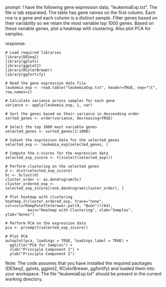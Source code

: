prompt:
I have the following gene expression data, "leukemiaExp.txt". The file is tab separated. The table has gene names on the first column. Each row is a gene and each column is a distinct sample. Filter genes based on their variability so we retain the most variable top 1000 genes. Based on these variable genes, plot a heatmap with clustering. Also plot PCA for samples.

response:
```
# Load required libraries
library(DESeq2)
library(gplots)
library(ggplot2)
library(RColorBrewer)
library(ggfortify)

# Read the gene expression data file
leukemia_exp <- read.table("leukemiaExp.txt", header=TRUE, sep="\t", row.names=1)

# Calculate variance across samples for each gene
variance <- apply(leukemia_exp, 1, var)

# Sort the genes based on their variance in descending order
sorted_genes <- order(variance, decreasing=TRUE)

# Select the top 1000 most variable genes
selected_genes <- sorted_genes[1:1000]

# Subset the expression data for the selected genes
selected_exp <- leukemia_exp[selected_genes, ]

# Compute the z-scores for the expression data
selected_exp_zscore <- t(scale(t(selected_exp)))

# Perform clustering on the selected genes
d <- dist(selected_exp_zscore)
hc <- hclust(d)
cluster_order <- as.dendrogram(hc)
cluster_ordered_exp <- selected_exp_zscore[rank.dendrogram(cluster_order), ]

# Plot heatmap with clustering
heatmap.2(cluster_ordered_exp, trace="none", col=colorRampPalette(brewer.pal(9, "BuGn"))(64), 
          main="Heatmap with Clustering", xlab="Samples", ylab="Genes")

# Perform PCA on the expression data
pca <- prcomp(t(selected_exp_zscore))

# Plot PCA
autoplot(pca, loadings = TRUE, loadings.label = TRUE) + 
  ggtitle("PCA for Samples") + 
  xlab("Principle Component 1") + 
  ylab("Principle Component 2")
```
Note: The code assumes that you have installed the required packages (DESeq2, gplots, ggplot2, RColorBrewer, ggfortify) and loaded them into your workspace. The file "leukemiaExp.txt" should be present in the current working directory.
